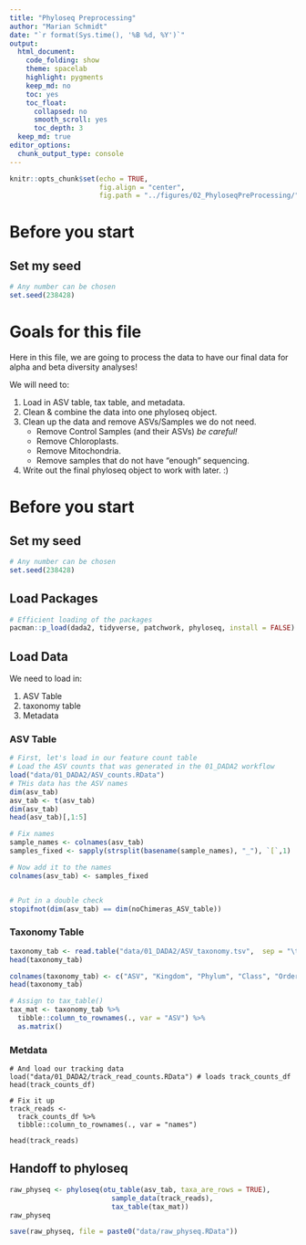 ```yaml
---
title: "Phyloseq Preprocessing"
author: "Marian Schmidt"
date: "`r format(Sys.time(), '%B %d, %Y')`"
output:
  html_document: 
    code_folding: show
    theme: spacelab
    highlight: pygments
    keep_md: no
    toc: yes
    toc_float:
      collapsed: no
      smooth_scroll: yes
      toc_depth: 3
  keep_md: true  
editor_options: 
  chunk_output_type: console
---
```




```r
knitr::opts_chunk$set(echo = TRUE,
                      fig.align = "center",
                      fig.path = "../figures/02_PhyloseqPreProcessing/") # send any figure output to this folder 
```


# Before you start

## Set my seed 
```r
# Any number can be chosen 
set.seed(238428)
```


# Goals for this file 

Here in this file, we are going to process the data to have our final data for alpha and beta diversity analyses! 

We will need to: 

1. Load in ASV table, tax table, and metadata. 
2. Clean & combine the data into one phyloseq object. 
3. Clean up the data and remove ASVs/Samples we do not need.  
      - Remove Control Samples (and their ASVs) *be careful!*  
      - Remove Chloroplasts.  
      - Remove Mitochondria.  
      - Remove samples that do not have "enough" sequencing. 
5. Write out the final phyloseq object to work with later. :) 


# Before you start

## Set my seed 
```r
# Any number can be chosen 
set.seed(238428)
```


## Load Packages
```r
# Efficient loading of the packages 
pacman::p_load(dada2, tidyverse, patchwork, phyloseq, install = FALSE)
```


## Load Data 

We need to load in: 

1. ASV Table 
2. taxonomy table 
3. Metadata  

### ASV Table
```r
# First, let's load in our feature count table
# Load the ASV counts that was generated in the 01_DADA2 workflow 
load("data/01_DADA2/ASV_counts.RData")
# THis data has the ASV names 
dim(asv_tab)
asv_tab <- t(asv_tab)
dim(asv_tab)
head(asv_tab)[,1:5]

# Fix names 
sample_names <- colnames(asv_tab)
samples_fixed <- sapply(strsplit(basename(sample_names), "_"), `[`,1) 

# Now add it to the names
colnames(asv_tab) <- samples_fixed


# Put in a double check 
stopifnot(dim(asv_tab) == dim(noChimeras_ASV_table))
```


### Taxonomy Table
```r
taxonomy_tab <- read.table("data/01_DADA2/ASV_taxonomy.tsv",  sep = "\t", skip = 1) 
head(taxonomy_tab)

colnames(taxonomy_tab) <- c("ASV", "Kingdom", "Phylum", "Class", "Order", "Family", "Genus", "Species") 
head(taxonomy_tab)

# Assign to tax_table()
tax_mat <- taxonomy_tab %>%
  tibble::column_to_rownames(., var = "ASV") %>%
  as.matrix()
```

### Metdata 
```load-metadata
# And load our tracking data
load("data/01_DADA2/track_read_counts.RData") # loads track_counts_df
head(track_counts_df)

# Fix it up
track_reads <- 
  track_counts_df %>%
  tibble::column_to_rownames(., var = "names") 

head(track_reads) 
```

## Handoff to phyloseq 
```r
raw_physeq <- phyloseq(otu_table(asv_tab, taxa_are_rows = TRUE),
                         sample_data(track_reads),
                         tax_table(tax_mat))
raw_physeq

save(raw_physeq, file = paste0("data/raw_physeq.RData"))
```





